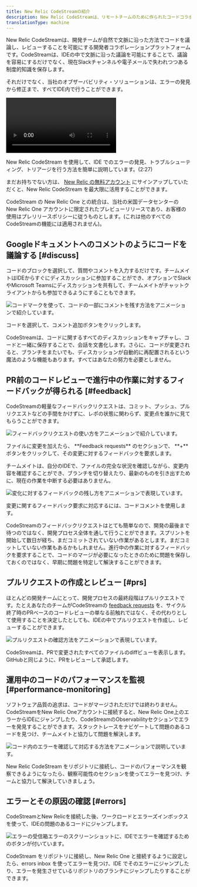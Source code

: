 ```yaml
---
title: New Relic CodeStreamの紹介
description: New Relic CodeStreamは、リモートチームのために作られたコードコラボレーションツールです。
translationType: machine
---
```


New Relic CodeStreamは、開発チームが自然で文脈に沿った方法でコードを議論し、レビューすることを可能にする開発者コラボレーションプラットフォームです。CodeStreamは、IDEの中で文脈に沿った議論を可能にすることで、議論を容易にするだけでなく、現在Slackチャンネルや電子メールで失われつつある制度的知識を保存します。

それだけでなく、当社のオブザーバビリティ・ソリューションは、エラーの発見から修正まで、すべてIDE内で行うことができます。

<Video
  id="LfH7p76Cvro"
  type="youtube"
/>

<figcaption>
  New Relic CodeStream を使用して、IDE でのエラーの発見、トラブルシューティング、トリアージを行う方法を簡単に説明しています。(2:27)
</figcaption>

まだお持ちでない方は、 [New Relic の無料アカウント](https://newrelic.com/signup) にサインアップしていただくと、New Relic CodeStream を最大限に活用することができます。

<Callout title="プレビューリリース">
  CodeStream の New Relic One との統合は、当社の米国データセンターの New Relic One アカウントに限定されたプレビューリリースであり、お客様の使用はプレリリースポリシーに従うものとします。(これは他のすべてのCodeStreamの機能には適用されません)。
</Callout>

## Googleドキュメントへのコメントのようにコードを議論する [#discuss]

コードのブロックを選択して、質問やコメントを入力するだけです。チームメイトはIDEからすぐにディスカッションに参加することができ、オプションでSlackやMicrosoft Teamsにディスカッションを共有して、チームメイトがチャットクライアントからも参加できるようにすることもできます。

![コードマークを使って、コードの一部にコメントを残す方法をアニメーションで紹介しています。](./images/DiscussCode1-VSC.gif "コードマークを使ってコメントを残す方法をご紹介します。")

<figcaption>
  コードを選択して、コメント追加ボタンをクリックします。
</figcaption>

CodeStreamは、コードに関するすべてのディスカッションをキャプチャし、コードと一緒に保存することで、会話を文書化します。さらに、コードが変更されると、ブランチをまたいでも、ディスカッションが自動的に再配置されるという魔法のような機能もあります。すべてはあなたの努力を必要としません。

## PR前のコードレビューで進行中の作業に対するフィードバックが得られる [#feedback]

CodeStreamの軽量なフィードバックリクエストは、コミット、プッシュ、プルリクエストなどの手間をかけずに、レポの状態に関わらず、変更点を誰かに見てもらうことができます。

![フィードバックリクエストの使い方をアニメーションで紹介しています。](./images/FRRequest-VSC.gif "フィードバックリクエストの使い方")

<figcaption>
  ファイルに変更を加えたら、 **Feedback requests** のセクションで、 **+** ボタンをクリックして、その変更に対するフィードバックを要求します。
</figcaption>

チームメイトは、自分のIDEで、ファイルの完全な状況を確認しながら、変更内容を確認することができ、ブランチを切り替えたり、最新のものを引き出すために、現在の作業を中断する必要はありません。

![変化に対するフィードバックの残し方をアニメーションで表現しています。](./images/FRPerform-VSC.gif "フィードバックの残し方")

<figcaption>
  変更に関するフィードバック要求に対応するには、コードコメントを使用します。
</figcaption>

CodeStreamのフィードバックリクエストはとても簡単なので、開発の最後まで待つのではなく、開発プロセス全体を通して行うことができます。スプリントを開始して数日が経ち、まだコミットされていない作業があるとします。まだコミットしていない作業もあるかもしれません。進行中の作業に対するフィードバックを要求することで、コードのマージが必要になったときのために問題を保存しておくのではなく、早期に問題を特定して解決することができます。

## プルリクエストの作成とレビュー [#prs]

ほとんどの開発チームにとって、開発プロセスの最終段階はプルリクエストです。たとえあなたのチームがCodeStreamの [feedback requests](/docs/codestream/how-use-codestream/request-feedback) を、サイクル終了時のPRベースのコードレビューの単なる前触れではなく、その代わりとして使用することを決定したとしても、IDEの中でプルリクエストを作成し、レビューすることができます。

![プルリクエストの確認方法をアニメーションで表現しています。](./images/PullRequest-VSC.gif "プルリクエストをレビューする方法")

<figcaption>
  CodeStreamは、PRで変更されたすべてのファイルのdiffビューを表示します。GitHubと同じように、PRをレビューして承認します。
</figcaption>

## 運用中のコードのパフォーマンスを監視 [#performance-monitoring]

ソフトウェア品質の追求は、コードがマージされただけでは終わりません。CodeStreamをNew Relic Oneアカウントに接続すると、New Relic One上のエラーからIDEにジャンプしたり、CodeStreamのObservabilityセクションでエラーを発見することができます。スタックトレースをナビゲートして問題のあるコードを見つけ、チームメイトと協力して問題を解決します。

![コード内のエラーを確認して対応する方法をアニメーションで説明しています。](./images/Observability-VSC.gif "コード内のエラーを確認し、対応する方法。")

<figcaption>
  New Relic CodeStream をリポジトリに接続し、コードのパフォーマンスを観察できるようになったら、観察可能性のセクションを使ってエラーを見つけ、チームと協力して解決していきましょう。
</figcaption>

## エラーとその原因の確認 [#errors]

CodeStreamとNew Relicを接続した後、ワークロードとエラーズインボックスを使って、IDEの問題のあるコードにジャンプします。

![エラーの受信箱エラーのスクリーンショットに、IDEでエラーを確認するためのボタンが付いています。](./images/error-ide.png "IDEでエラーを確認するためのボタンが付いた、インボックスのエラーです。")

<figcaption>
  CodeStream をリポジトリに接続し、New Relic One と接続するように設定したら、errors inbox を使ってエラーを見つけ、IDE でそのエラーにジャンプしたり、エラーを発生させているリポジトリのブランチにジャンプしたりすることができます。
</figcaption>